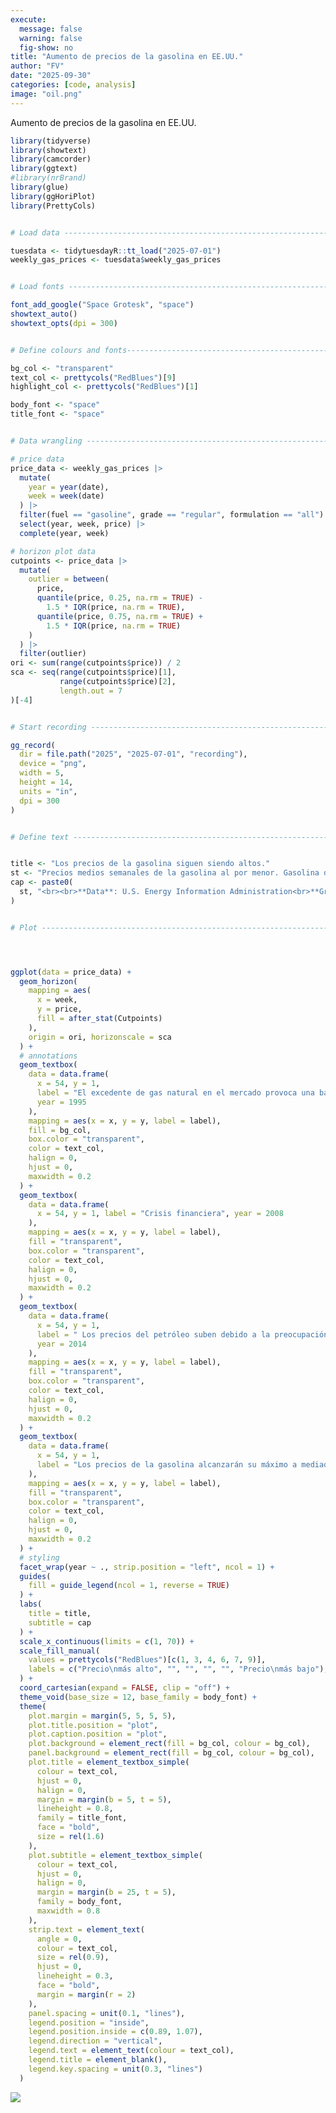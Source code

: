 ```yaml
---
execute:
  message: false
  warning: false
  fig-show: no
title: "Aumento de precios de la gasolina en EE.UU."
author: "FV"
date: "2025-09-30"
categories: [code, analysis]
image: "oil.png"
---
```



Aumento de precios de la gasolina en EE.UU.


```r

library(tidyverse)
library(showtext)
library(camcorder)
library(ggtext)
#library(nrBrand)
library(glue)
library(ggHoriPlot)
library(PrettyCols)


# Load data ---------------------------------------------------------------

tuesdata <- tidytuesdayR::tt_load("2025-07-01")
weekly_gas_prices <- tuesdata$weekly_gas_prices


# Load fonts --------------------------------------------------------------

font_add_google("Space Grotesk", "space")
showtext_auto()
showtext_opts(dpi = 300)


# Define colours and fonts-------------------------------------------------

bg_col <- "transparent"
text_col <- prettycols("RedBlues")[9]
highlight_col <- prettycols("RedBlues")[1]

body_font <- "space"
title_font <- "space"


# Data wrangling ----------------------------------------------------------

# price data
price_data <- weekly_gas_prices |>
  mutate(
    year = year(date),
    week = week(date)
  ) |>
  filter(fuel == "gasoline", grade == "regular", formulation == "all") |>
  select(year, week, price) |>
  complete(year, week)

# horizon plot data
cutpoints <- price_data |>
  mutate(
    outlier = between(
      price,
      quantile(price, 0.25, na.rm = TRUE) -
        1.5 * IQR(price, na.rm = TRUE),
      quantile(price, 0.75, na.rm = TRUE) +
        1.5 * IQR(price, na.rm = TRUE)
    )
  ) |>
  filter(outlier)
ori <- sum(range(cutpoints$price)) / 2
sca <- seq(range(cutpoints$price)[1],
           range(cutpoints$price)[2],
           length.out = 7
)[-4]


# Start recording ---------------------------------------------------------

gg_record(
  dir = file.path("2025", "2025-07-01", "recording"),
  device = "png",
  width = 5,
  height = 14,
  units = "in",
  dpi = 300
)


# Define text -------------------------------------------------------------


title <- "Los precios de la gasolina siguen siendo altos."
st <- "Precios medios semanales de la gasolina al por menor. Gasolina de grado regular.. 1990 - 2025."
cap <- paste0(
  st, "<br><br>**Data**: U.S. Energy Information Administration<br>**Graphic**: ", "Programandoenr and Nikola"
)


# Plot --------------------------------------------------------------------




ggplot(data = price_data) +
  geom_horizon(
    mapping = aes(
      x = week,
      y = price,
      fill = after_stat(Cutpoints)
    ),
    origin = ori, horizonscale = sca
  ) +
  # annotations
  geom_textbox(
    data = data.frame(
      x = 54, y = 1,
      label = "El excedente de gas natural en el mercado provoca una bajada de los precios, lo que se conoce como «la burbuja del gas».*",
      year = 1995
    ),
    mapping = aes(x = x, y = y, label = label),
    fill = bg_col,
    box.color = "transparent",
    color = text_col,
    halign = 0,
    hjust = 0,
    maxwidth = 0.2
  ) +
  geom_textbox(
    data = data.frame(
      x = 54, y = 1, label = "Crisis financiera", year = 2008
    ),
    mapping = aes(x = x, y = y, label = label),
    fill = "transparent",
    box.color = "transparent",
    color = text_col,
    halign = 0,
    hjust = 0,
    maxwidth = 0.2
  ) +
  geom_textbox(
    data = data.frame(
      x = 54, y = 1,
      label = " Los precios del petróleo suben debido a la preocupación por el suministro tras el inicio de la *Primavera Árabe.*",
      year = 2014
    ),
    mapping = aes(x = x, y = y, label = label),
    fill = "transparent",
    box.color = "transparent",
    color = text_col,
    halign = 0,
    hjust = 0,
    maxwidth = 0.2
  ) +
  geom_textbox(
    data = data.frame(
      x = 54, y = 1,
      label = "Los precios de la gasolina alcanzarán su máximo a mediados de 2022", year = 2022
    ),
    mapping = aes(x = x, y = y, label = label),
    fill = "transparent",
    box.color = "transparent",
    color = text_col,
    halign = 0,
    hjust = 0,
    maxwidth = 0.2
  ) +
  # styling
  facet_wrap(year ~ ., strip.position = "left", ncol = 1) +
  guides(
    fill = guide_legend(ncol = 1, reverse = TRUE)
  ) +
  labs(
    title = title,
    subtitle = cap
  ) +
  scale_x_continuous(limits = c(1, 70)) +
  scale_fill_manual(
    values = prettycols("RedBlues")[c(1, 3, 4, 6, 7, 9)],
    labels = c("Precio\nmás alto", "", "", "", "", "Precio\nmás bajo"),
  ) +
  coord_cartesian(expand = FALSE, clip = "off") +
  theme_void(base_size = 12, base_family = body_font) +
  theme(
    plot.margin = margin(5, 5, 5, 5),
    plot.title.position = "plot",
    plot.caption.position = "plot",
    plot.background = element_rect(fill = bg_col, colour = bg_col),
    panel.background = element_rect(fill = bg_col, colour = bg_col),
    plot.title = element_textbox_simple(
      colour = text_col,
      hjust = 0,
      halign = 0,
      margin = margin(b = 5, t = 5),
      lineheight = 0.8,
      family = title_font,
      face = "bold",
      size = rel(1.6)
    ),
    plot.subtitle = element_textbox_simple(
      colour = text_col,
      hjust = 0,
      halign = 0,
      margin = margin(b = 25, t = 5),
      family = body_font,
      maxwidth = 0.8
    ),
    strip.text = element_text(
      angle = 0,
      colour = text_col,
      size = rel(0.9),
      hjust = 0,
      lineheight = 0.3,
      face = "bold",
      margin = margin(r = 2)
    ),
    panel.spacing = unit(0.1, "lines"),
    legend.position = "inside",
    legend.position.inside = c(0.89, 1.07),
    legend.direction = "vertical",
    legend.text = element_text(colour = text_col),
    legend.title = element_blank(),
    legend.key.spacing = unit(0.3, "lines")
  )

```

![](oil1.png)
